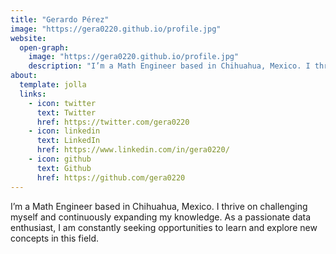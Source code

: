 ```yaml
---
title: "Gerardo Pérez"
image: "https://gera0220.github.io/profile.jpg"
website:
  open-graph:
    image: "https://gera0220.github.io/profile.jpg"
    description: "I’m a Math Engineer based in Chihuahua, Mexico. I thrive on challenging myself and continuously expanding my knowledge. As a passionate data enthusiast, I am constantly seeking opportunities to learn and explore new concepts in this field."
about:
  template: jolla
  links:
    - icon: twitter
      text: Twitter
      href: https://twitter.com/gera0220
    - icon: linkedin
      text: LinkedIn
      href: https://www.linkedin.com/in/gera0220/
    - icon: github
      text: Github
      href: https://github.com/gera0220
---
```


I'm a Math Engineer based in Chihuahua, Mexico. I thrive on challenging myself and continuously expanding my knowledge. As a passionate data enthusiast, I am constantly seeking opportunities to learn and explore new concepts in this field.
